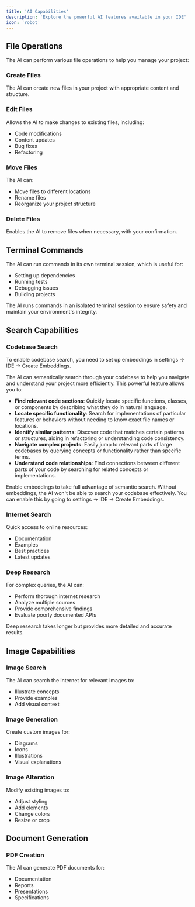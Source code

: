 ```yaml
---
title: 'AI Capabilities'
description: 'Explore the powerful AI features available in your IDE'
icon: 'robot'
---
```


## File Operations

The AI can perform various file operations to help you manage your project:

### Create Files
The AI can create new files in your project with appropriate content and structure.

### Edit Files
Allows the AI to make changes to existing files, including:
- Code modifications
- Content updates
- Bug fixes
- Refactoring

### Move Files
The AI can:
- Move files to different locations
- Rename files
- Reorganize your project structure

### Delete Files
Enables the AI to remove files when necessary, with your confirmation.

## Terminal Commands

The AI can run commands in its own terminal session, which is useful for:
- Setting up dependencies
- Running tests
- Debugging issues
- Building projects

<Warning>
The AI runs commands in an isolated terminal session to ensure safety and maintain your environment's integrity.
</Warning>

## Search Capabilities

### Codebase Search
<Note>
To enable codebase search, you need to set up embeddings in settings -> IDE -> Create Embeddings.
</Note>

The AI can semantically search through your codebase to help you navigate and understand your project more efficiently. This powerful feature allows you to:
- **Find relevant code sections**: Quickly locate specific functions, classes, or components by describing what they do in natural language.
- **Locate specific functionality**: Search for implementations of particular features or behaviors without needing to know exact file names or locations.
- **Identify similar patterns**: Discover code that matches certain patterns or structures, aiding in refactoring or understanding code consistency.
- **Navigate complex projects**: Easily jump to relevant parts of large codebases by querying concepts or functionality rather than specific terms.
- **Understand code relationships**: Find connections between different parts of your code by searching for related concepts or implementations.

<Tip>
Enable embeddings to take full advantage of semantic search. Without embeddings, the AI won't be able to search your codebase effectively. You can enable this by going to settings -> IDE -> Create Embeddings.
</Tip>

### Internet Search
Quick access to online resources:
- Documentation
- Examples
- Best practices
- Latest updates

### Deep Research
For complex queries, the AI can:
- Perform thorough internet research
- Analyze multiple sources
- Provide comprehensive findings
- Evaluate poorly documented APIs

<Warning>
Deep research takes longer but provides more detailed and accurate results.
</Warning>

## Image Capabilities

### Image Search
The AI can search the internet for relevant images to:
- Illustrate concepts
- Provide examples
- Add visual context

### Image Generation
Create custom images for:
- Diagrams
- Icons
- Illustrations
- Visual explanations

### Image Alteration
Modify existing images to:
- Adjust styling
- Add elements
- Change colors
- Resize or crop

## Document Generation

### PDF Creation
The AI can generate PDF documents for:
- Documentation
- Reports
- Presentations
- Specifications